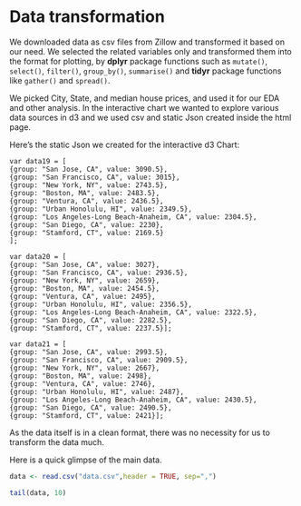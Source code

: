# Data transformation
We downloaded data as csv files from Zillow and transformed it based on our need. We selected the related variables only and transformed them into the format for plotting, by **dplyr** package functions such as `mutate()`, `select()`, `filter()`, `group_by()`, `summarise()` and **tidyr** package functions like `gather()` and `spread()`.

We picked City, State, and median house prices, and used it for our EDA and other analysis.
In the interactive chart we wanted to explore various data sources in d3 and we used csv and static Json created inside the html page.

Here's the static Json we created for the interactive d3 Chart:
```
var data19 = [
{group: "San Jose, CA", value: 3090.5},
{group: "San Francisco, CA", value: 3015},
{group: "New York, NY", value: 2743.5},
{group: "Boston, MA", value: 2483.5},
{group: "Ventura, CA", value: 2436.5},
{group: "Urban Honolulu, HI", value: 2349.5},
{group: "Los Angeles-Long Beach-Anaheim, CA", value: 2304.5},
{group: "San Diego, CA", value: 2230},
{group: "Stamford, CT", value: 2169.5}
];

var data20 = [
{group: "San Jose, CA", value: 3027},
{group: "San Francisco, CA", value: 2936.5},
{group: "New York, NY", value: 2659},
{group: "Boston, MA", value: 2454.5},
{group: "Ventura, CA", value: 2495},
{group: "Urban Honolulu, HI", value: 2356.5},
{group: "Los Angeles-Long Beach-Anaheim, CA", value: 2322.5},
{group: "San Diego, CA", value: 2282.5},
{group: "Stamford, CT", value: 2237.5}];

var data21 = [
{group: "San Jose, CA", value: 2993.5},
{group: "San Francisco, CA", value: 2909.5},
{group: "New York, NY", value: 2667},
{group: "Boston, MA", value: 2498},
{group: "Ventura, CA", value: 2746},
{group: "Urban Honolulu, HI", value: 2487},
{group: "Los Angeles-Long Beach-Anaheim, CA", value: 2430.5},
{group: "San Diego, CA", value: 2490.5},
{group: "Stamford, CT", value: 2421}];  
```
As the data itself is in a clean format, there was no necessity for us to transform the data much.

Here is a quick glimpse of the main data.

```r

data <- read.csv("data.csv",header = TRUE, sep=",")

tail(data, 10)

```